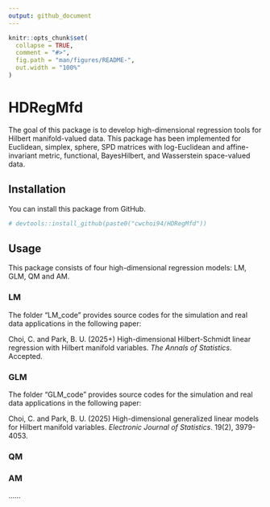 ```yaml
---
output: github_document
---
```


<!-- README.md is generated from README.Rmd. Please edit that file -->

```r
knitr::opts_chunk$set(
  collapse = TRUE,
  comment = "#>",
  fig.path = "man/figures/README-",
  out.width = "100%"
)
```

# HDRegMfd

The goal of this package is to develop high-dimensional regression tools for Hilbert manifold-valued data. 
This package has been implemented for Euclidean, simplex, sphere, SPD matrices with log-Euclidean and affine-invariant metric, functional, BayesHilbert, and Wasserstein space-valued data.

## Installation

You can install this package from GitHub.

```r

# devtools::install_github(paste0("cwchoi94/HDRegMfd"))

```

## Usage

This package consists of four high-dimensional regression models: LM, GLM, QM and AM.


### LM

The folder "LM_code" provides source codes for the simulation and real data applications in the following paper:

Choi, C. and Park, B. U. (2025+) High-dimensional Hilbert-Schmidt linear regression with Hilbert
manifold variables. *The Annals of Statistics*. Accepted.


### GLM

The folder "GLM_code" provides source codes for the simulation and real data applications in the following paper:

Choi, C. and Park, B. U. (2025) High-dimensional generalized linear models for Hilbert manifold
variables. *Electronic Journal of Statistics*. 19(2), 3979-4053.



### QM


### AM


......


